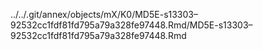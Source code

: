 ../../.git/annex/objects/mX/K0/MD5E-s13303--92532cc1fdf81fd795a79a328fe97448.Rmd/MD5E-s13303--92532cc1fdf81fd795a79a328fe97448.Rmd
